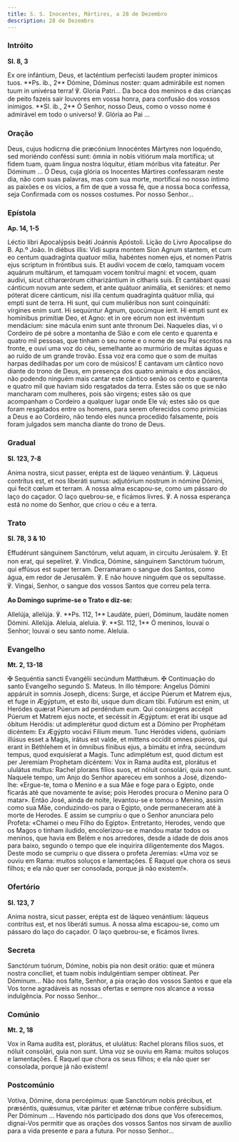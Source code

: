 ```yaml
---
title: S. S. Inocentes, Mártires, a 28 de Dezembro
description: 28 de Dezembro
---
```


### Intróito

**Sl. 8, 3**

<div class="side-by-side not-content">
  <span>
    Ex ore infántium, Deus, et lacténtium perfecísti laudem propter inimicos tuos. **Ps. ib., 2**
    Dómine, Dóminus noster: quam admirábile est nomen tuum in univérsa terra! ℣. Gloria Patri...
  </span>
  <span>
    Da boca dos meninos e das crianças de peito fazeis sair louvores em vossa honra, para confusão
    dos vossos inimigos. **Sl. ib., 2** Ó Senhor, nosso Deus, como o vosso nome é admirável em todo
    o universo! ℣. Glória ao Pai ...
  </span>
</div>

### Oração

<div class="side-by-side not-content">
  <span>
    Deus, cujus hodicrna die præcónium Innocéntes Mártyres non loquéndo, sed moriéndo conféssi sunt:
    ómnia in nobis vitiórum mala mortífica; ut fidem tuam, quam lingua nostra lóquitur, étiam
    móribus vita fateátur. Per Dóminum ...
  </span>
  <span>
    Ó Deus, cuja glória os Inocentes Mártires confessaram neste dia, não com suas palavras, mas com
    sua morte, mortificai no nosso íntimo as paixões e os vícios, a fim de que a vossa fé, que a
    nossa boca confessa, seja Confirmada com os nossos costumes. Por nosso Senhor...
  </span>
</div>

### Epístola

**Ap. 14, 1-5**

<div class="side-by-side not-content">
  <span>Léctio libri Apocalýpsis beáti Joánnis Apóstoli.</span>
  <span>Lição do Livro Apocalipse do B. Ap.º João.</span>
  <span>
    In diébus illis: Vidi supra montem Sion Agnum stantem, et cum eo centum quadragínta quatuor
    mília, habéntes nomen ejus, et nomen Patris ejus scriptum in fróntibus suis. Et audívi vocem de
    cœlo, tamquam vocem aquárum multárum, et tamquam vocem tonítrui magni: et vocem, quam audívi,
    sicut citharœrórum citharizántium in cítharis suis. Et cantábant quasi cánticum novum ante
    sedem, et ante quátuor animália, et senióres: et nemo póterat dícere cánticum, nisi illa centum
    quadragínta quátuor mília, qui empti sunt de terra. Hi sunt, qui cum muliéribus non sunt
    coinquináti: vírgines enim sunt. Hi sequúntur Agnum, quocúmque íerit. Hi empti sunt ex homínibus
    primítiæ Deo, et Agno: et in ore eórum non est invéntum mendácium: sine mácula enim sunt ante
    thronum Dei.
  </span>
  <span>
    Naqueles dias, vi o Cordeiro de pé sobre a montanha de Sião e com ele cento e quarenta e quatro
    mil pessoas, que tinham o seu nome e o nome de seu Pai escritos na fronte, e ouvi uma voz do
    céu, semelhante ao murmúrio de muitas águas e ao ruído de um grande trovão. Essa voz era como
    que o som de muitas harpas dedilhadas por um coro de músicos! E cantavam um cântico novo diante
    do trono de Deus, em presença dos quatro animais e dos anciãos, não podendo ninguém mais cantar
    este cântico senão os cento e quarenta e quatro mil que haviam sido resgatados da terra. Estes
    são os que se não mancharam com mulheres, pois são virgens; estes são os que acompanham o
    Cordeiro a qualquer lugar onde Ele vá; estes são os que foram resgatados entre os homens, para
    serem oferecidos como primícias a Deus e ao Cordeiro, não tendo eles nunca procedido falsamente,
    pois foram julgados sem mancha diante do trono de Deus.
  </span>
</div>

### Gradual

**Sl. 123, 7-8**

<div class="side-by-side not-content">
  <span>
    Anima nostra, sicut passer, erépta est de láqueo venántium. ℣. Láqueus contrítus est, et nos
    liberáti sumus: adjutórium nostrum in nómine Dómini, qui fecit cœlum et terram.
  </span>
  <span>
    A nossa alma escapou-se, como um pássaro do laço do caçador. O laço quebrou-se, e ficámos
    livres. ℣. A nossa esperança está no nome do Senhor, que criou o céu e a terra.
  </span>
</div>

### Trato

**Sl. 78, 3 & 10**

<div class="side-by-side not-content">
  <span>
    Effudérunt sánguinem Sanctórum, velut aquam, in circuitu Jerúsalem. ℣. Et non erat, qui
    sepelíret. ℣. Víndica, Dómine, sánguinem Sanctórum tuórum, qui effúsus est super terram.
  </span>
  <span>
    Derramaram o sangue dos Santos, como água, em redor de Jerusalém. ℣. E não houve ninguém que os
    sepultasse. ℣. Vingai, Senhor, o sangue dos vossos Santos que correu pela terra.
  </span>
</div>

**Ao Domingo suprime-se o Trato e diz-se:**

<div class="side-by-side not-content">
  <span>
    Allelúja, allelúja. ℣. **Ps. 112, 1** Laudáte, púeri, Dóminum, laudáte nomen Dómini. Allelúja.
  </span>
  <span>
    Aleluia, aleluia. ℣. **Sl. 112, 1** Ó meninos, louvai o Senhor; louvai o seu santo nome.
    Aleluia.
  </span>
</div>

### Evangelho

**Mt. 2, 13-18**

<div class="side-by-side not-content">
  <span>
    <span class="text-red-500">✠</span> Sequéntia sancti Evangélii secúndum Matthǽum.
  </span>
  <span>
    <span class="text-red-500">✠</span> Continuação do santo Evangelho segundo S. Mateus.
  </span>
  <span>
    In illo témpore: Angelus Dómini appáruit in somnis Joseph, dicens: Surge, et áccipe Púerum et
    Matrem ejus, et fuge in Ægýptum, et esto ibi, usque dum dicam tibi. Futúrum est enim, ut Heródes
    quærat Púerum ad perdéndum eum. Qui consúrgens accépit Púerum et Matrem ejus nocte, et secéssit
    in Ægýptum: et erat ibi usque ad óbitum Heródis: ut adimplerétur quod dictum est a Dómino per
    Prophétam dicéntem: Ex Ægýpto vocávi Fílium meum. Tunc Heródes videns, quóniam illúsus esset a
    Magis, irátus est valde, et mittens occídit omnes púeros, qui erant in Béthlehem et in ómnibus
    fínibus ejus, a bimátu et infra, secúndum tempus, quod exquisíerat a Magis. Tunc adimplétum est,
    quod dictum est per Jeremíam Prophetam dicéntem: Vox in Rama audíta est, plorátus et ululátus
    multus: Rachel plorans fílios suos, et nóluit consolári, quia non sunt.
  </span>
  <span>
    Naquele tempo, um Anjo do Senhor apareceu em sonhos a José, dizendo-lhe: «Ergue-te, toma o
    Menino e a sua Mãe e foge para o Egipto, onde ficarás até que novamente te avise; pois Herodes
    procura o Menino para O matar». Então José, ainda de noite, levantou-se e tomou o Menino, assim
    como sua Mãe, conduzindo-os para o Egipto, onde permaneceram até à morte de Herodes. E assim se
    cumpriu o que o Senhor anunciara pelo Profeta: «Chamei o meu Filho do Egipto». Entretanto,
    Herodes, vendo que os Magos o tinham iludido, encolerizou-se e mandou matar todos os meninos,
    que havia em Belém e nos arredores, desde a idade de dois anos para baixo, segundo o tempo que
    ele inquirira diligentemente dos Magos. Deste modo se cumpriu o que dissera o profeta Jeremias:
    «Uma voz se ouviu em Rama: muitos soluços e lamentações. É Raquel que chora os seus filhos; e
    ela não quer ser consolada, porque já não existem!».
  </span>
</div>

### Ofertório

**Sl. 123, 7**

<div class="side-by-side not-content">
  <span>
    Anima nostra, sicut passer, erépta est de láqueo venántium: láqueus contrítus est, et nos
    liberáti sumus.
  </span>
  <span>
    A nossa alma escapou-se, como um pássaro do laço do caçador. O laço quebrou-se, e ficámos
    livres.
  </span>
</div>

### Secreta

<div class="side-by-side not-content">
  <span>
    Sanctórum tuórum, Dómine, nobis pia non desit orátio: quæ et múnera nostra concíliet, et tuam
    nobis indulgéntiam semper obtíneat. Per Dóminum...
  </span>
  <span>
    Não nos falte, Senhor, a pia oração dos vossos Santos e que ela Vos torne agradáveis as nossas
    ofertas e sempre nos alcance a vossa indulgência. Por nosso Senhor...
  </span>
</div>

### Comúnio

**Mt. 2, 18**

<div class="side-by-side not-content">
  <span>
    Vox in Rama audíta est, plorátus, et ululátus: Rachel plorans fílios suos, et nóluit consolári,
    quia non sunt.
  </span>
  <span>
    Uma voz se ouviu em Rama: muitos soluços e lamentações. É Raquel que chora os seus filhos; e ela
    não quer ser consolada, porque já não existem!
  </span>
</div>

### Postcomúnio

<div class="side-by-side not-content">
  <span>
    Votíva, Dómine, dona percépimus: quæ Sanctórum nobis précibus, et præséntis, quǽsumus, vitæ
    páriter et ætérnæ tríbue conférre subsídium. Per Dóminum ...
  </span>
  <span>
    Havendo nós participado dos dons que Vos oferecemos, dignai-Vos permitir que as orações dos
    vossos Santos nos sirvam de auxílio para a vida presente e para a futura. Por nosso Senhor...
  </span>
</div>

